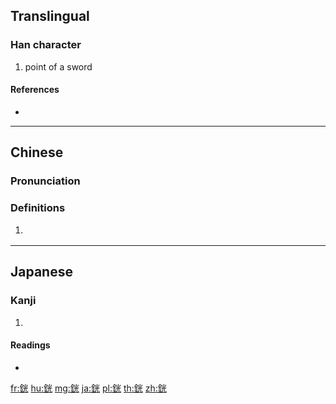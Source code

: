 {{character info/new}}
==Translingual==

===Han character===
{{Han char|rn=167|rad=金|as=06|sn=14|four=89111|canj=CFMU}}

# point of a sword

====References====
* {{Han ref|kx=1305.211|dkj=40406|hdz=64196.020|uh=92A7|ud=37543|bh=E4B4|bd=58548}}

----

==Chinese==
{{zh-forms}}

===Pronunciation===
{{zh-pron
|m=guāng
|c=gwong1
|h=pfs=
|md=
|mn=
|w=
|mc=
|oc=
|cat=n
}}

===Definitions===
{{zh-hanzi}}

# {{lb|zh|obsolete}} {{zh-alt-name|鐳|radium}}

----

==Japanese==

===Kanji===
{{ja-kanji|grade=|rs=金06}}

# {{defn|lang=ja|sort=金06}}

====Readings====
* {{ja-readings|on=[[こう]] (kō)|kun=[[らじゅうむ]] (rajuumu)|nanori=}}

[[fr:銧]]
[[hu:銧]]
[[mg:銧]]
[[ja:銧]]
[[pl:銧]]
[[th:銧]]
[[zh:銧]]